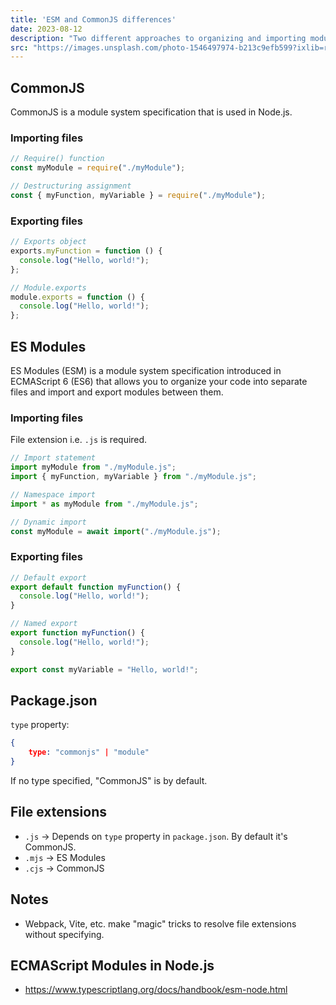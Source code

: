```yaml
---
title: 'ESM and CommonJS differences'
date: 2023-08-12
description: "Two different approaches to organizing and importing modules in JavaScript."
src: "https://images.unsplash.com/photo-1546497974-b213c9efb599?ixlib=rb-4.0.3&ixid=M3wxMjA3fDB8MHxwaG90by1wYWdlfHx8fGVufDB8fHx8fA%3D%3D&auto=format&fit=crop&w=1976&q=80"
---
```


## CommonJS

CommonJS is a module system specification that is used in Node.js.

### Importing files

```js
// Require() function
const myModule = require("./myModule");

// Destructuring assignment
const { myFunction, myVariable } = require("./myModule");
```

### Exporting files

```js
// Exports object
exports.myFunction = function () {
  console.log("Hello, world!");
};

// Module.exports
module.exports = function () {
  console.log("Hello, world!");
};
```

## ES Modules

ES Modules (ESM) is a module system specification introduced in ECMAScript 6 (ES6) that allows you to organize your code into separate files and import and export modules between them.

### Importing files

File extension i.e. `.js` is required.

```js
// Import statement
import myModule from "./myModule.js";
import { myFunction, myVariable } from "./myModule.js";

// Namespace import
import * as myModule from "./myModule.js";

// Dynamic import
const myModule = await import("./myModule.js");
```

### Exporting files

```js
// Default export
export default function myFunction() {
  console.log("Hello, world!");
}

// Named export
export function myFunction() {
  console.log("Hello, world!");
}

export const myVariable = "Hello, world!";
```

## Package.json

`type` property:

```json
{
    type: "commonjs" | "module"
}
```

If no type specified, "CommonJS" is by default.

## File extensions

- `.js` -> Depends on `type` property in `package.json`. By default it's CommonJS.
- `.mjs` -> ES Modules
- `.cjs` -> CommonJS

## Notes

- Webpack, Vite, etc. make "magic" tricks to resolve file extensions without specifying.

## ECMAScript Modules in Node.js

- https://www.typescriptlang.org/docs/handbook/esm-node.html


